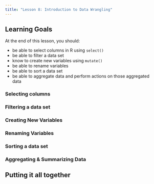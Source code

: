 ```yaml
---
title: "Lesson 8: Introduction to Data Wrangling"
---
```


::: {.callout-caution collapse="true"}
## Learning Goals

At the end of this lesson, you should:

* be able to select columns in R using `select()`
* be able to filter a data set
* know to create new variables using `mutate()`
* be able to rename variables
* be able to sort a data set
* be able to aggregate data and perform actions on those aggregated data
:::

### Selecting columns

### Filtering a data set

### Creating New Variables

### Renaming Variables

### Sorting a data set

### Aggregating & Summarizing Data

::: callout-tip
## Putting it all together
:::
